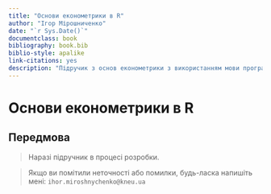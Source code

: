 ```yaml
--- 
title: "Основи економетрики в R"
author: "Ігор Мірошниченко"
date: "`r Sys.Date()`"
documentclass: book
bibliography: book.bib
biblio-style: apalike
link-citations: yes
description: "Підручик з основ економетрики з використанням мови програмування R"
---
```


# Основи економетрики в R {.unnumbered}

## Передмова {.unnumbered}

> Наразі підручник в процесі розробки.

> Якщо ви помітили неточності або помилки, будь-ласка напишіть мені: `ihor.miroshnychenko@kneu.ua`
